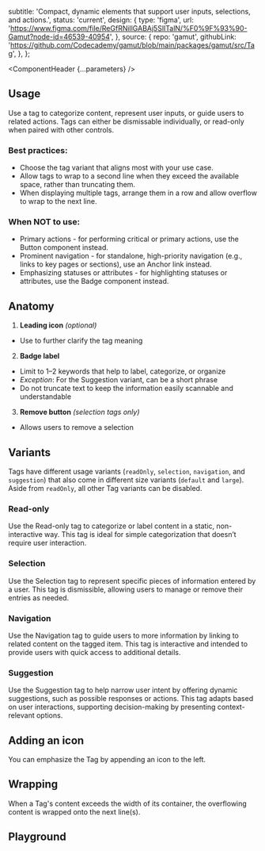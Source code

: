 


  subtitle:
    'Compact, dynamic elements that support user inputs, selections, and actions.',
  status: 'current',
  design: {
    type: 'figma',
    url: 'https://www.figma.com/file/ReGfRNillGABAj5SlITalN/%F0%9F%93%90-Gamut?node-id=46539-40954',
  },
  source: {
    repo: 'gamut',
    githubLink:
      'https://github.com/Codecademy/gamut/blob/main/packages/gamut/src/Tag',
  },
};

<Meta of={TagStories} />

<ComponentHeader {...parameters} />

## Usage

Use a tag to categorize content, represent user inputs, or guide users to related actions. Tags can either be dismissable individually, or read-only when paired with other controls.

### Best practices:

- Choose the tag variant that aligns most with your use case.
- Allow tags to wrap to a second line when they exceed the available space, rather than truncating them.
- When displaying multiple tags, arrange them in a row and allow overflow to wrap to the next line.

### When NOT to use:

- Primary actions - for performing critical or primary actions, use the <LinkTo id="Atoms/Buttons">Button</LinkTo> component instead.
- Prominent navigation - for standalone, high-priority navigation (e.g., links to key pages or sections), use an <LinkTo id="Typography/Anchor">Anchor</LinkTo> link instead.
- Emphasizing statuses or attributes - for highlighting statuses or attributes, use the <LinkTo id="Atoms/Badge">Badge</LinkTo> component instead.

## Anatomy

<ImageWrapper
  src="./atoms/tag.png"
  alt="The anatomy of the Tag component, detailed below."
/>

1. **Leading icon** _(optional)_

- Use to further clarify the tag meaning

2. **Badge label**

- Limit to 1–2 keywords that help to label, categorize, or organize
- _Exception_: For the Suggestion variant, can be a short phrase
- Do not truncate text to keep the information easily scannable and understandable

3. **Remove button** _(selection tags only)_

- Allows users to remove a selection

## Variants

Tags have different usage variants (`readOnly`, `selection`, `navigation`, and `suggestion`) that also come in different size variants (`default` and `large`). Aside from `readOnly`, all other Tag variants can be disabled.

### Read-only

Use the Read-only tag to categorize or label content in a static, non-interactive way. This tag is ideal for simple categorization that doesn’t require user interaction.

<Canvas of={TagStories.ReadOnly} />

### Selection

Use the Selection tag to represent specific pieces of information entered by a user. This tag is dismissible, allowing users to manage or remove their entries as needed.

<Canvas of={TagStories.Selection} />

### Navigation

Use the Navigation tag to guide users to more information by linking to related content on the tagged item. This tag is interactive and intended to provide users with quick access to additional details.

<Canvas of={TagStories.Navigation} />

### Suggestion

Use the Suggestion tag to help narrow user intent by offering dynamic suggestions, such as possible responses or actions. This tag adapts based on user interactions, supporting decision-making by presenting context-relevant options.

<Canvas of={TagStories.Suggestion} />

## Adding an icon

You can emphasize the Tag by appending an icon to the left.

<Canvas of={TagStories.WithIcon} />

## Wrapping

When a Tag's content exceeds the width of its container, the overflowing content is wrapped onto the next line(s).

<Canvas of={TagStories.Overflow} />

## Playground

<Canvas sourceState="shown" of={TagStories.Default} />

<Controls />
